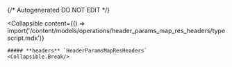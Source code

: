 {/* Autogenerated DO NOT EDIT  */}

<Collapsible
    content={() => import('/content/models/operations/header_params_map_res_headers/typescript.mdx')}
>
    ##### **headers** `HeaderParamsMapResHeaders`
    <Collapsible.Break/>
</Collapsible>

